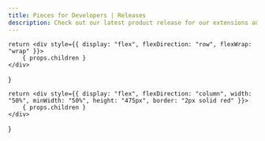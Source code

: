 ```yaml
---
title: Pieces for Developers | Releases
description: Check out our latest product release for our extensions and plugins and learn how to use never before seen features.
---
```



    return <div style={{ display: "flex", flexDirection: "row", flexWrap: "wrap" }}>
        { props.children }
    </div>
}

    return <div style={{ display: "flex", flexDirection: "column", width: "50%", minWidth: "50%", height: "475px", border: "2px solid red" }}>
        { props.children }
    </div>
}


<MainContainer>
    <Card></Card>
    <Card></Card>
    <Card></Card>
    <Card></Card>
    <Card></Card>
</MainContainer>

